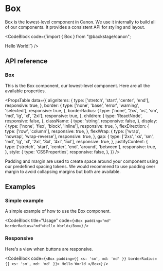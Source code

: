 
# Box

Box is the lowest-level component in Canon. We use it internally to build all
of our components. It provides a consistent API for styling and layout.

<CodeBlock
  code={`import { Box } from "@backstage/canon";

<Box>Hello World!</Box>`} />

## API reference

### Box

This is the Box component, our lowest-level component. Here are all the
available properties.

<PropsTable
  data={{
    alignItems: {
      type: ['stretch', 'start', 'center', 'end'],
      responsive: true,
    },
    border: {
      type: ['none', 'base', 'error', 'warning', 'selected'],
      responsive: true,
    },
    borderRadius: {
      type: ['none', '2xs', 'xs', 'sm', 'md', 'lg', 'xl', '2xl'],
      responsive: true,
    },
    children: {
      type: 'ReactNode',
      responsive: false,
    },
    className: {
      type: 'string',
      responsive: false,
    },
    display: {
      type: ['none', 'flex', 'block', 'inline'],
      responsive: true,
    },
    flexDirection: {
      type: ['row', 'column'],
      responsive: true,
    },
    flexWrap: {
      type: ['wrap', 'nowrap', 'wrap-reverse'],
      responsive: true,
    },
    gap: {
      type: ['2xs', 'xs', 'sm', 'md', 'lg', 'xl', '2xl', '3xl', '4xl', '5xl'],
      responsive: true,
    },
    justifyContent: {
      type: ['stretch', 'start', 'center', 'end', 'around', 'between'],
      responsive: true,
    },
    style: {
      type: 'CSSProperties',
      responsive: false,
    },
  }}
/>

Padding and margin are used to create space around your component using our
predefined spacing tokens. We would recommend to use padding over margin to
avoid collapsing margins but both are available.

<PropsTable data={spacePropsList} />

## Examples

### Simple example

A simple example of how to use the Box component.

<CodeBlock
  title="Usage"
  code={`<Box padding="md" borderRadius="md">Hello World</Box>`}
/>

### Responsive

Here's a view when buttons are responsive.

<CodeBlock
  code={`<Box
    padding={{ xs: 'sm', md: 'md' }}
    borderRadius={{ xs: 'sm', md: 'md' }}>
    Hello World
  </Box>`}
/>

